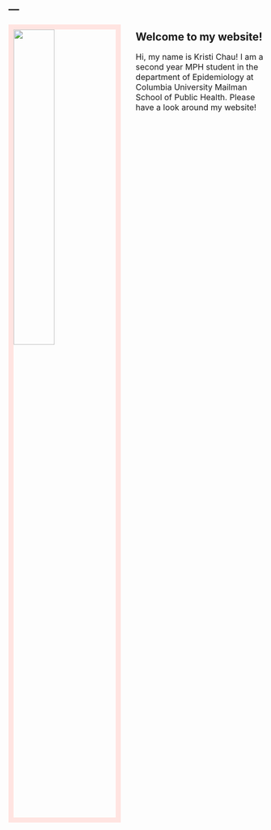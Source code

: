 ---
---

<img src="images/Kristi Chau.jpg" style="width:40%; border-width:10px; border-color:mistyrose; border-style:solid; margin-right: 30px" align="left">  
  
## Welcome to my website!

<font size="3">
Hi, my name is Kristi Chau! I am a second year MPH student in the department of Epidemiology at Columbia University Mailman School of Public Health. Please have a look around my website!
</font>